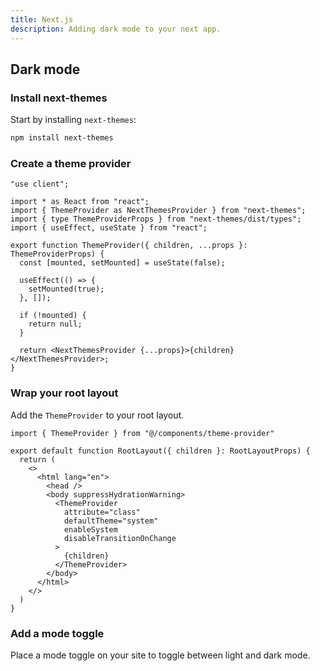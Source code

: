 ```yaml
---
title: Next.js
description: Adding dark mode to your next app.
---
```


## Dark mode

<Steps>

### Install next-themes

Start by installing `next-themes`:

```bash
npm install next-themes
```

### Create a theme provider

```tsx title="components/theme-provider.tsx"
"use client";

import * as React from "react";
import { ThemeProvider as NextThemesProvider } from "next-themes";
import { type ThemeProviderProps } from "next-themes/dist/types";
import { useEffect, useState } from "react";

export function ThemeProvider({ children, ...props }: ThemeProviderProps) {
  const [mounted, setMounted] = useState(false);

  useEffect(() => {
    setMounted(true);
  }, []);

  if (!mounted) {
    return null;
  }
  
  return <NextThemesProvider {...props}>{children}</NextThemesProvider>;
}
```

### Wrap your root layout

Add the `ThemeProvider` to your root layout.

```tsx {1,9-11} title="app/layout.tsx"
import { ThemeProvider } from "@/components/theme-provider"

export default function RootLayout({ children }: RootLayoutProps) {
  return (
    <>
      <html lang="en">
        <head />
        <body suppressHydrationWarning>
          <ThemeProvider
            attribute="class"
            defaultTheme="system"
            enableSystem
            disableTransitionOnChange
          >
            {children}
          </ThemeProvider>
        </body>
      </html>
    </>
  )
}
```

### Add a mode toggle

Place a mode toggle on your site to toggle between light and dark mode.

<ComponentPreview name="mode-toggle" className="[&_.preview]:items-start" />

</Steps>
